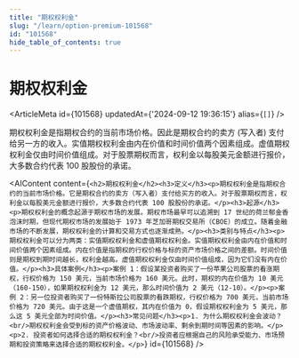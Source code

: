 ```yaml
---
title: "期权权利金"
slug: "/learn/option-premium-101568"
id: "101568"
hide_table_of_contents: true
---
```



# 期权权利金

<ArticleMeta id={101568} updatedAt={'2024-09-12 19:36:15'} alias={`[]`} />
<div className='border-solid border-b border-t-0 my-4 border-[var(--ifm-color-gray-300)]' />

期权权利金是指期权合约的当前市场价格。因此是期权合约的卖方 (写入者) 支付给另一方的收入。实值期权权利金由内在价值和时间价值两个因素组成。虚值期权权利金仅由时间价值组成。对于股票期权而言，权利金以每股美元金额进行报价，大多数合约代表 100 股股份的承诺。

<AIContent content={`<h2>期权权利金</h2><h3>定义</h3><p>期权权利金是指期权合约的当前市场价格。它是期权合约的卖方（写入者）支付给买方的收入。对于股票期权而言，权利金以每股美元金额进行报价，大多数合约代表 100 股股份的承诺。</p><h3>起源</h3><p>期权权利金的概念起源于期权市场的发展。期权市场最早可以追溯到 17 世纪的荷兰郁金香泡沫时期，但现代期权市场的发展始于 1973 年芝加哥期权交易所（CBOE）的成立。随着金融市场的不断发展，期权权利金的计算和交易方式也逐渐成熟。</p><h3>类别与特点</h3><p>期权权利金可以分为两类：实值期权权利金和虚值期权权利金。实值期权权利金由内在价值和时间价值两个因素组成。内在价值是指期权的行权价格与标的资产市场价格之间的差额。时间价值则是期权到期时间越长，权利金越高。虚值期权权利金仅由时间价值组成，因为它们没有内在价值。</p><h3>具体案例</h3><p>案例 1：假设某投资者购买了一份苹果公司股票的看涨期权，行权价格为 150 美元，当前市场价格为 160 美元。此时，期权的内在价值为 10 美元（160-150），如果期权权利金为 12 美元，那么时间价值为 2 美元（12-10）。</p><p>案例 2：另一位投资者购买了一份特斯拉公司股票的看跌期权，行权价格为 700 美元，当前市场价格为 720 美元。由于这是一个虚值期权，其内在价值为 0，假设期权权利金为 5 美元，那么这 5 美元全部为时间价值。</p><h3>常见问题</h3><p>1. 为什么期权权利金会波动？<br/>期权权利金会受到标的资产价格波动、市场波动率、剩余到期时间等因素的影响。</p><p>2. 投资者如何选择合适的期权权利金？<br/>投资者应根据自己的风险承受能力、市场预期和投资策略来选择合适的期权权利金。</p>`} id={101568} />

